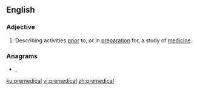 ==English==

===Adjective===
{{en-adj|-}}

# Describing activities [[prior]] to, or in [[preparation]] for, a study of [[medicine]]

===Anagrams===
* {{l|en|pre-decimal}}, {{l|en|predecimal}}

[[ku:premedical]]
[[vi:premedical]]
[[zh:premedical]]